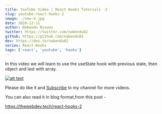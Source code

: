 ```yaml
---
title: YouTube Video | React Hooks Tutorials -2
slug: youtube-react-hooks-2
image: ./new-4.jpg
date: 2020-12-11
author: Nabendu Biswas
twitter: https://twitter.com/nabendu82
github: https://github.com/nabendu82
dev: https://dev.to/nabendu82
series: React-Hooks
tags: ['react', 'youtube', 'hooks']
---
```


In this video we will learn to use the useState hook with previous state, then object and last with array.

<div className={styles.image__small}>

[![alt text](https://res.cloudinary.com/dxkxvfo2o/image/upload/v1607922051/react-hooks-2_m5mt6c.jpg)](https://www.youtube.com/watch?v=8T34wNQTi6Y "React Hooks")

</div>

Please do like it and [Subscribe](https://www.youtube.com/channel/UCRf7mazcufqZxd2pR3oQJuQ?sub_confirmation=1) to my channel for more videos.

You can also read it in blog format,from this post -

https://thewebdev.tech/react-hooks-2